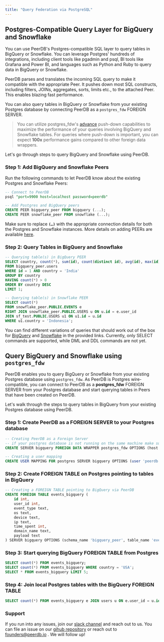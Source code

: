 ```yaml
---
title: "Query Federation via PostgreSQL"
---
```


## Postgres-Compatible Query Layer for BigQuery and Snowflake

You can use PeerDB's Postgres-compatible SQL layer to query tables in BigQuery or Snowflake. You can leverage Postgres' hundreds of integrations, including client tools like pgadmin and psql, BI tools like Grafana and Power BI, and languages such as Python and Ruby to query data in BigQuery or Snowflake.

PeerDB parses and translates the incoming SQL query to make it compatible with the appropriate Peer. It pushes down most SQL constructs, including filters, JOINs, aggregates, sorts, limits etc., to the attached Peer. This enables blazing fast performance.

You can also query tables in BigQuery or Snowflake from your existing Postgres database by connecting PeerDB as a `postgres_fdw` FOREIGN SERVER.

>You can utilize postgres_fdw's [advance](https://www.enterprisedb.com/blog/postgresql-aggregate-push-down-postgresfdw) push-down capabilities to maximize the performance of your queries involving BigQuery and Snowflake tables. For queries where push-down is important, you can expect **100x** performance gains compared to other foreign data wrappers.
>

Let's go through steps to query BigQuery and Snowflake using PeerDB.


### Step 1: Add BigQuery and Snowflake Peers

Run the following commands to let PeerDB know about the existing Postgres and Snowflake Peers:

```sql
-- Connect to PeerDB
psql "port=9900 host=localhost password=peerdb"

-- Add Postgres and BigQuery peers
CREATE PEER bigquery_peer FROM bigquery (...);
CREATE PEER snowflake_peer FROM snowflake (...);
```

Make sure to replace **`(…)`** with the appropriate connection details for both the Postgres and Snowflake instances. More details on adding PEERs are available [here](/sql/commands/create-peer).

### Step 2: Query Tables in BigQuery and Snowflake

```sql
-- Querying table(s) in BigQuery PEER
SELECT country, count(*), sum(id), count(distinct id), avg(id), max(id), min(id)
FROM bigquery_peer.users
WHERE id = 1 AND country = 'India'
GROUP BY country
HAVING count(*) > 0
ORDER BY country DESC
LIMIT 1;

-- Querying table(s) in Snowflake PEER
SELECT count(*)
FROM snowflake_peer.PUBLIC.EVENTS e
RIGHT JOIN snowflake_peer.PUBLIC.USERS u ON u.id = e.user_id
JOIN sf_test.PUBLIC.USERS u1 ON u1.id = u.id
WHERE u1.country = 'Indonesia';
```

You can find different variations of queries that should work out of the box for [BigQuery](https://github.com/PeerDB-io/peerdb/blob/main/nexus/server/tests/sql/bq.sql) and [Snowflake](https://github.com/PeerDB-io/peerdb/blob/main/nexus/server/tests/sql/snowflake.sql) in the provided links. Currently, only SELECT commands are supported, while DML and DDL commands are not yet.

## Query BigQuery and Snowflake using `postgres_fdw`


PeerDB enables you to query BigQuery or Snowflake from your existing Postgres database using `postgres_fdw`. As PeerDB is Postgres wire-compatible, you can connect to PeerDB as a **postgres_fdw** FOREIGN SERVER from your Postgres database and start querying tables in Peers that have been created on PeerDB.


Let's walk through the steps to query tables in BigQuery from your existing Postgres database using PeerDB.

### Step 1: Create PeerDB as a FOREIGN SERVER to your Postgres database

```sql
-- Creating PeerDB as a Foreign Server
-- if your postgres database is not running on the same machine make sure to open up the inbound port on the vm peerdb is running. 
CREATE SERVER bigquery FOREIGN DATA WRAPPER postgres_fdw OPTIONS (host '<peerdb_hostname>', port '9900'); 

-- Creating a user mapping
CREATE USER MAPPING FOR postgres SERVER bigquery OPTIONS (user 'peerdb', password 'peerdb');
```

### Step 2: Create FOREIGN TABLE on Postgres pointing to tables in BigQuery

```sql
-- Creating a FOREIGN TABLE pointing to BigQuery via PeerDB
CREATE FOREIGN TABLE events_bigquery (
    id int,
    user_id int,
    event_type text,
    os text,
    device text,
    ip text,
    time_spent int,
    domain_name text,
    payload text
) SERVER bigquery OPTIONS (schema_name 'bigquery_peer', table_name 'events');
```

### Step 3: Start querying BigQuery FOREIGN TABLE from Postgres

```sql
SELECT count(*) FROM events_bigquery;
SELECT count(*) FROM events_bigquery WHERE country = 'USA';
SELECT * FROM events_bigquery LIMIT 5;
```

### **Step 4: Join local Postgres tables with the BigQuery FOREIGN TABLE**

```sql
SELECT count(*) FROM events_bigquery e JOIN users u ON e.user_id = u.id;
```

### Support

If you run into any issues, join our [slack channel](https://join.slack.com/t/peerdb-public/shared_invite/zt-1wo9jydev-EXInbMtCtpAKFFWdi7QvLQ) and reach out to us. You can file an issue on our [gihub repository](https://github.com/peerdb-io/peerdb) or reach out to founders@peerdb.io . We will follow up!
